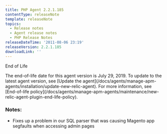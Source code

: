 ```yaml
---
title: PHP Agent 2.2.1.185
contentType: releaseNote
template: releaseNote
topics:
  - Release notes
  - Agent release notes
  - PHP Release Notes
releaseDateTime: '2011-08-06 23:19'
releaseVersion: 2.2.1.185
downloadLink: ''
---
```


End of Life

<Callout variant="important">
  The end-of-life date for this agent version is July 29, 2019. To update to the latest agent version, see [Update the agent](/docs/agents/manage-apm-agents/installation/update-new-relic-agent). For more information, see [End-of-life policy](/docs/agents/manage-apm-agents/maintenance/new-relic-agent-plugin-end-life-policy).
</Callout>

### Notes:

* Fixes up a problem in our SQL parser that was causing Magento app segfaults when accessing admin pages

